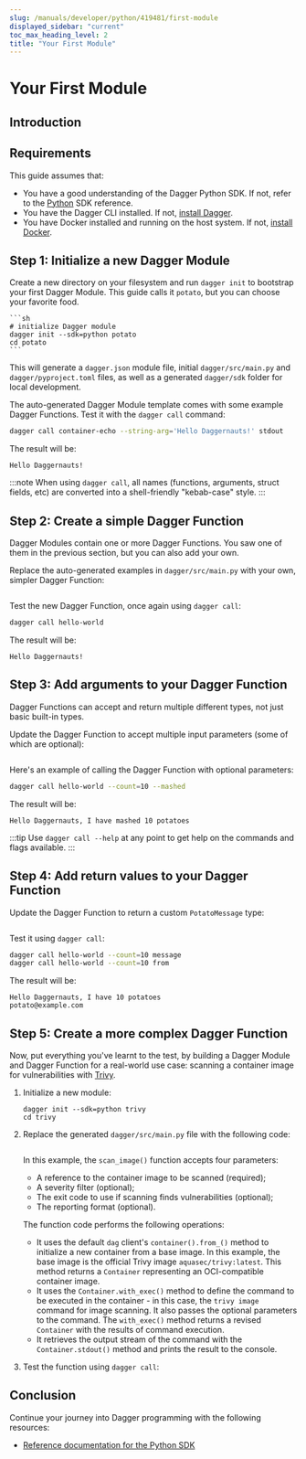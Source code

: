 ```yaml
---
slug: /manuals/developer/python/419481/first-module
displayed_sidebar: "current"
toc_max_heading_level: 2
title: "Your First Module"
---
```



# Your First Module


## Introduction

<PartialFirstModuleIntroduction />

## Requirements

This guide assumes that:

- You have a good understanding of the Dagger Python SDK. If not, refer to the [Python](https://dagger-io.readthedocs.org/) SDK reference.
- You have the Dagger CLI installed. If not, [install Dagger](../../../329058-install.mdx).
- You have Docker installed and running on the host system. If not, [install Docker](https://docs.docker.com/engine/install/).

## Step 1: Initialize a new Dagger Module

Create a new directory on your filesystem and run `dagger init` to bootstrap your first Dagger Module. This guide calls it `potato`, but you can choose your favorite food.

    ```sh
    # initialize Dagger module
    dagger init --sdk=python potato
    cd potato
    ```

This will generate a `dagger.json` module file, initial `dagger/src/main.py` and `dagger/pyproject.toml` files, as well as a generated `dagger/sdk` folder for local development.

The auto-generated Dagger Module template comes with some example Dagger Functions. Test it with the `dagger call` command:

```sh
dagger call container-echo --string-arg='Hello Daggernauts!' stdout
```

The result will be:

```shell
Hello Daggernauts!
```

:::note
When using `dagger call`, all names (functions, arguments, struct fields, etc) are converted into a shell-friendly "kebab-case" style.
:::

## Step 2: Create a simple Dagger Function

Dagger Modules contain one or more Dagger Functions. You saw one of them in the previous section, but you can also add your own.

Replace the auto-generated examples in `dagger/src/main.py` with your own, simpler Dagger Function:

```python file=./snippets/first-module/step2/main.py
```

Test the new Dagger Function, once again using `dagger call`:

```sh
dagger call hello-world
```

The result will be:

```shell
Hello Daggernauts!
```

## Step 3: Add arguments to your Dagger Function

Dagger Functions can accept and return multiple different types, not just basic built-in types.

Update the Dagger Function to accept multiple input parameters (some of which are optional):

```python file=./snippets/first-module/step3/main.py
```

Here's an example of calling the Dagger Function with optional parameters:

```sh
dagger call hello-world --count=10 --mashed
```

The result will be:

```shell
Hello Daggernauts, I have mashed 10 potatoes
```

:::tip
Use `dagger call --help` at any point to get help on the commands and flags available.
:::

## Step 4: Add return values to your Dagger Function

Update the Dagger Function to return a custom `PotatoMessage` type:

```python file=./snippets/first-module/step4/main.py
```

Test it using `dagger call`:

```sh
dagger call hello-world --count=10 message
dagger call hello-world --count=10 from
```

The result will be:

```shell
Hello Daggernauts, I have 10 potatoes
potato@example.com
```

## Step 5: Create a more complex Dagger Function

Now, put everything you've learnt to the test, by building a Dagger Module and Dagger Function for a real-world use case: scanning a container image for vulnerabilities with [Trivy](https://trivy.dev/).

1. Initialize a new module:

    ```shell
    dagger init --sdk=python trivy
    cd trivy
    ```

1. Replace the generated `dagger/src/main.py` file with the following code:

    ```python file=./snippets/first-module/trivy/main.py
    ```

    In this example, the `scan_image()` function accepts four parameters:
      - A reference to the container image to be scanned (required);
      - A severity filter (optional);
      - The exit code to use if scanning finds vulnerabilities (optional);
      - The reporting format (optional).

    The function code performs the following operations:
      - It uses the default `dag` client's `container().from_()` method to initialize a new container from a base image. In this example, the base image is the official Trivy image `aquasec/trivy:latest`. This method returns a `Container` representing an OCI-compatible container image.
      - It uses the `Container.with_exec()` method to define the command to be executed in the container - in this case, the `trivy image` command for image scanning. It also passes the optional parameters to the command. The `with_exec()` method returns a revised `Container` with the results of command execution.
      - It retrieves the output stream of the command with the `Container.stdout()` method and prints the result to the console.

1. Test the function using `dagger call`:

    <PartialFirstModuleTrivyTest />

## Conclusion

<PartialFirstModuleConclusion />

Continue your journey into Dagger programming with the following resources:

- [Reference documentation for the Python SDK](https://dagger-io.readthedocs.org/)
